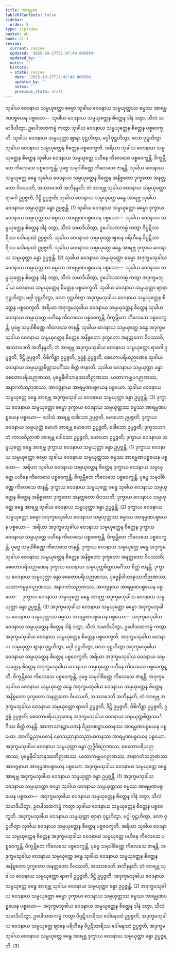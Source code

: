 ```yaml
---
title: အာရမ္မဏ
tableOfContents: false
sidebar:
  order: 5
type: tipitaka
basket: ab
book: p1-1
review:
  current: review
  updated: '2025-10-27T21:47:40.806894'
  updated_by: ''
  notes: ''
  history:
  - state: review
    date: '2025-10-27T21:47:40.806894'
    updated_by: ''
    notes: ''
    previous_state: draft
---
```



<ReviewStatus review={frontmatter.review} showDetails={true} />

<HypothesisAnnotation frontmatter={frontmatter} />

<DynamicBreadcrumb />

<Division number="39" book="p1-1" e="ch" v="36" p="344">

<Paragraph number="1883" book="p1-1">
သုခါယ ဝေဒနာယ သမ္ပယုတ္တော ဓမ္မော သုခါယ ဝေဒနာယ သမ္ပယုတ္တဿ ဓမ္မဿ အာရမ္မဏပစ္စယေန ပစ္စယော—  သုခါယ ဝေဒနာယ သမ္ပယုတ္တေန စိတ္တေန ဒါနံ ဒတွာ, သီလံ သမာဒိယိတွာ, ဥပေါသထကမ္မံ ကတွာ သုခါယ ဝေဒနာယ သမ္ပယုတ္တေန စိတ္တေန ပစ္စဝေက္ခတိ. သုခါယ ဝေဒနာယ သမ္ပယုတ္တာ ဈာနာ ဝုဋ္ဌဟိတွာ, မဂ္ဂါ ဝုဋ္ဌဟိတွာ, ဖလာ ဝုဋ္ဌဟိတွာ သုခါယ ဝေဒနာယ သမ္ပယုတ္တေန စိတ္တေန ပစ္စဝေက္ခတိ. အရိယာ သုခါယ ဝေဒနာယ သမ္ပယုတ္တေန စိတ္တေန သုခါယ ဝေဒနာယ သမ္ပယုတ္တေ ပဟီနေ ကိလေသေ ပစ္စဝေက္ခန္တိ, ဝိက္ခမ္ဘိတေ ကိလေသေ ပစ္စဝေက္ခန္တိ, ပုဗ္ဗေ သမုဒါစိဏ္ဏေ ကိလေသေ ဇာနန္တိ. သုခါယ ဝေဒနာယ သမ္ပယုတ္တေ ခန္ဓေ သုခါယ ဝေဒနာယ သမ္ပယုတ္တေန စိတ္တေန အနိစ္စတော ဒုက္ခတော အနတ္တတော ဝိပဿတိ, အဿာဒေတိ အဘိနန္ဒတိ; တံ အာရဗ္ဘ သုခါယ ဝေဒနာယ သမ္ပယုတ္တော ရာဂေါ ဥပ္ပဇ္ဇတိ, ဒိဋ္ဌိ ဥပ္ပဇ္ဇတိ; သုခါယ ဝေဒနာယ သမ္ပယုတ္တေ ခန္ဓေ အာရဗ္ဘ သုခါယ ဝေဒနာယ သမ္ပယုတ္တာ ခန္ဓာ ဥပ္ပဇ္ဇန္တိ. (1)
</Paragraph>

<Paragraph number="1884" book="p1-1">
သုခါယ ဝေဒနာယ သမ္ပယုတ္တော ဓမ္မော ဒုက္ခာယ ဝေဒနာယ သမ္ပယုတ္တဿ ဓမ္မဿ အာရမ္မဏပစ္စယေန ပစ္စယော—  သုခါယ ဝေဒနာယ သမ္ပယုတ္တေန စိတ္တေန ဒါနံ ဒတွာ, သီလံ သမာဒိယိတွာ, ဥပေါသထကမ္မံ ကတွာ ဝိပ္ပဋိသာရိဿ ဒေါမနဿံ ဥပ္ပဇ္ဇတိ. သုခါယ ဝေဒနာယ သမ္ပယုတ္တေ ဈာနေ ပရိဟီနေ ဝိပ္ပဋိသာရိဿ ဒေါမနဿံ ဥပ္ပဇ္ဇတိ. သုခါယ ဝေဒနာယ သမ္ပယုတ္တေ ခန္ဓေ အာရဗ္ဘ ဒုက္ခာယ ဝေဒနာယ သမ္ပယုတ္တာ ခန္ဓာ ဥပ္ပဇ္ဇန္တိ. (2)
</Paragraph>

<Paragraph number="1885" book="p1-1">
သုခါယ ဝေဒနာယ သမ္ပယုတ္တော ဓမ္မော အဒုက္ခမသုခါယ ဝေဒနာယ သမ္ပယုတ္တဿ ဓမ္မဿ အာရမ္မဏပစ္စယေန ပစ္စယော—  သုခါယ ဝေဒနာယ သမ္ပယုတ္တေန စိတ္တေန ဒါနံ ဒတွာ, သီလံ သမာဒိယိတွာ, ဥပေါသထကမ္မံ ကတွာ အဒုက္ခမသုခါယ ဝေဒနာယ သမ္ပယုတ္တေန စိတ္တေန ပစ္စဝေက္ခတိ. သုခါယ ဝေဒနာယ သမ္ပယုတ္တာ ဈာနာ ဝုဋ္ဌဟိတွာ, မဂ္ဂါ ဝုဋ္ဌဟိတွာ, ဖလာ ဝုဋ္ဌဟိတွာ အဒုက္ခမသုခါယ ဝေဒနာယ သမ္ပယုတ္တေန စိတ္တေန ပစ္စဝေက္ခတိ. အရိယာ အဒုက္ခမသုခါယ ဝေဒနာယ သမ္ပယုတ္တေန စိတ္တေန သုခါယ ဝေဒနာယ သမ္ပယုတ္တေ ပဟီနေ ကိလေသေ ပစ္စဝေက္ခန္တိ, ဝိက္ခမ္ဘိတေ ကိလေသေ ပစ္စဝေက္ခန္တိ, ပုဗ္ဗေ သမုဒါစိဏ္ဏေ ကိလေသေ ဇာနန္တိ. သုခါယ ဝေဒနာယ သမ္ပယုတ္တေ ခန္ဓေ အဒုက္ခမသုခါယ ဝေဒနာယ သမ္ပယုတ္တေန စိတ္တေန အနိစ္စတော ဒုက္ခတော အနတ္တတော ဝိပဿတိ, အဿာဒေတိ အဘိနန္ဒတိ; တံ အာရဗ္ဘ အဒုက္ခမသုခါယ ဝေဒနာယ သမ္ပယုတ္တော ရာဂေါ ဥပ္ပဇ္ဇတိ, ဒိဋ္ဌိ ဥပ္ပဇ္ဇတိ, ဝိစိကိစ္ဆာ ဥပ္ပဇ္ဇတိ, ဥဒ္ဓစ္စံ ဥပ္ပဇ္ဇတိ, စေတောပရိယဉာဏေန သုခါယ ဝေဒနာယ သမ္ပယုတ္တစိတ္တသမင်္ဂိဿ စိတ္တံ ဇာနာတိ. သုခါယ ဝေဒနာယ သမ္ပယုတ္တာ ခန္ဓာ စေတောပရိယဉာဏဿ, ပုဗ္ဗေနိဝါသာနုဿတိဉာဏဿ, ယထာကမ္မုပဂဉာဏဿ, အနာဂတံသဉာဏဿ, အာဝဇ္ဇနာယ အာရမ္မဏပစ္စယေန ပစ္စယော. သုခါယ ဝေဒနာယ သမ္ပယုတ္တေ ခန္ဓေ အာရဗ္ဘ အဒုက္ခမသုခါယ ဝေဒနာယ သမ္ပယုတ္တာ ခန္ဓာ ဥပ္ပဇ္ဇန္တိ. (3)
</Paragraph>

</Division>
<Division number="40" book="p1-1" e="ch" v="36" p="344">

<Paragraph number="1886" book="p1-1">
ဒုက္ခာယ ဝေဒနာယ သမ္ပယုတ္တော ဓမ္မော ဒုက္ခာယ ဝေဒနာယ သမ္ပယုတ္တဿ ဓမ္မဿ အာရမ္မဏပစ္စယေန ပစ္စယော—  ဒေါသံ အာရဗ္ဘ ဒေါသော ဥပ္ပဇ္ဇတိ, မောဟော ဥပ္ပဇ္ဇတိ; ဒုက္ခာယ ဝေဒနာယ သမ္ပယုတ္တံ မောဟံ အာရဗ္ဘ မောဟော ဥပ္ပဇ္ဇတိ, ဒေါသော ဥပ္ပဇ္ဇတိ; ဒုက္ခသဟဂတံ ကာယဝိညာဏံ အာရဗ္ဘ ဒေါသော ဥပ္ပဇ္ဇတိ, မောဟော ဥပ္ပဇ္ဇတိ; ဒုက္ခာယ ဝေဒနာယ သမ္ပယုတ္တေ ခန္ဓေ အာရဗ္ဘ ဒုက္ခာယ ဝေဒနာယ သမ္ပယုတ္တာ ခန္ဓာ ဥပ္ပဇ္ဇန္တိ. (1)
</Paragraph>

<Paragraph number="1887" book="p1-1">
ဒုက္ခာယ ဝေဒနာယ သမ္ပယုတ္တော ဓမ္မော သုခါယ ဝေဒနာယ သမ္ပယုတ္တဿ ဓမ္မဿ အာရမ္မဏပစ္စယေန ပစ္စယော—  အရိယာ သုခါယ ဝေဒနာယ သမ္ပယုတ္တေန စိတ္တေန ဒုက္ခာယ ဝေဒနာယ သမ္ပယုတ္တေ ပဟီနေ ကိလေသေ ပစ္စဝေက္ခန္တိ, ဝိက္ခမ္ဘိတေ ကိလေသေ ပစ္စဝေက္ခန္တိ, ပုဗ္ဗေ သမုဒါစိဏ္ဏေ ကိလေသေ ဇာနန္တိ. ဒုက္ခာယ ဝေဒနာယ သမ္ပယုတ္တေ ခန္ဓေ သုခါယ ဝေဒနာယ သမ္ပယုတ္တေန စိတ္တေန အနိစ္စတော ဒုက္ခတော အနတ္တတော ဝိပဿတိ; ဒုက္ခာယ ဝေဒနာယ သမ္ပယုတ္တေ ခန္ဓေ အာရဗ္ဘ သုခါယ ဝေဒနာယ သမ္ပယုတ္တာ ခန္ဓာ ဥပ္ပဇ္ဇန္တိ. (2)
</Paragraph>

<Paragraph number="1888" book="p1-1">
ဒုက္ခာယ ဝေဒနာယ သမ္ပယုတ္တော ဓမ္မော အဒုက္ခမသုခါယ ဝေဒနာယ သမ္ပယုတ္တဿ ဓမ္မဿ အာရမ္မဏပစ္စယေန ပစ္စယော—  အရိယာ အဒုက္ခမသုခါယ ဝေဒနာယ သမ္ပယုတ္တေန စိတ္တေန ဒုက္ခာယ ဝေဒနာယ သမ္ပယုတ္တေ ပဟီနေ ကိလေသေ ပစ္စဝေက္ခန္တိ, ဝိက္ခမ္ဘိတေ ကိလေသေ ပစ္စဝေက္ခန္တိ, ပုဗ္ဗေ သမုဒါစိဏ္ဏေ ကိလေသေ ဇာနန္တိ. ဒုက္ခာယ ဝေဒနာယ သမ္ပယုတ္တေ ခန္ဓေ အဒုက္ခမသုခါယ ဝေဒနာယ သမ္ပယုတ္တေန စိတ္တေန အနိစ္စတော ဒုက္ခတော အနတ္တတော ဝိပဿတိ; စေတောပရိယဉာဏေန ဒုက္ခာယ ဝေဒနာယ သမ္ပယုတ္တစိတ္တသမင်္ဂိဿ စိတ္တံ ဇာနန္တိ. ဒုက္ခာယ ဝေဒနာယ သမ္ပယုတ္တာ ခန္ဓာ စေတောပရိယဉာဏဿ, ပုဗ္ဗေနိဝါသာနုဿတိဉာဏဿ, ယထာကမ္မုပဂဉာဏဿ, အနာဂတံသဉာဏဿ, အာဝဇ္ဇနာယ အာရမ္မဏပစ္စယေန ပစ္စယော—  ဒုက္ခာယ ဝေဒနာယ သမ္ပယုတ္တေ ခန္ဓေ အာရဗ္ဘ အဒုက္ခမသုခါယ ဝေဒနာယ သမ္ပယုတ္တာ ခန္ဓာ ဥပ္ပဇ္ဇန္တိ. (3)
</Paragraph>

</Division>
<Division number="41" book="p1-1" e="ch" v="36" p="344">

<Paragraph number="1889" book="p1-1">
အဒုက္ခမသုခါယ ဝေဒနာယ သမ္ပယုတ္တော ဓမ္မော အဒုက္ခမသုခါယ ဝေဒနာယ သမ္ပယုတ္တဿ ဓမ္မဿ အာရမ္မဏပစ္စယေန ပစ္စယော—  အဒုက္ခမသုခါယ ဝေဒနာယ သမ္ပယုတ္တေန စိတ္တေန ဒါနံ ဒတွာ, သီလံ သမာဒိယိတွာ, ဥပေါသထကမ္မံ ကတွာ အဒုက္ခမသုခါယ ဝေဒနာယ သမ္ပယုတ္တေန စိတ္တေန ပစ္စဝေက္ခတိ. အဒုက္ခမသုခါယ ဝေဒနာယ သမ္ပယုတ္တာ ဈာနာ ဝုဋ္ဌဟိတွာ, မဂ္ဂါ ဝုဋ္ဌဟိတွာ, ဖလာ ဝုဋ္ဌဟိတွာ အဒုက္ခမသုခါယ ဝေဒနာယ သမ္ပယုတ္တေန စိတ္တေန ပစ္စဝေက္ခတိ; အရိယာ အဒုက္ခမသုခါယ ဝေဒနာယ သမ္ပယုတ္တေန စိတ္တေန အဒုက္ခမသုခါယ ဝေဒနာယ သမ္ပယုတ္တေ ပဟီနေ ကိလေသေ ပစ္စဝေက္ခန္တိ, ဝိက္ခမ္ဘိတေ ကိလေသေ ပစ္စဝေက္ခန္တိ, ပုဗ္ဗေ သမုဒါစိဏ္ဏေ ကိလေသေ ဇာနန္တိ. အဒုက္ခမသုခါယ ဝေဒနာယ သမ္ပယုတ္တေ ခန္ဓေ အဒုက္ခမသုခါယ ဝေဒနာယ သမ္ပယုတ္တေန စိတ္တေန အနိစ္စတော ဒုက္ခတော အနတ္တတော ဝိပဿတိ, အဿာဒေတိ အဘိနန္ဒတိ; တံ အာရဗ္ဘ အဒုက္ခမသုခါယ ဝေဒနာယ သမ္ပယုတ္တော ရာဂေါ ဥပ္ပဇ္ဇတိ, ဒိဋ္ဌိ ဥပ္ပဇ္ဇတိ, ဝိစိကိစ္ဆာ ဥပ္ပဇ္ဇတိ, ဥဒ္ဓစ္စံ ဥပ္ပဇ္ဇတိ; စေတောပရိယဉာဏေန အဒုက္ခမသုခါယ ဝေဒနာယ သမ္ပယုတ္တစိတ္တသမင်္ဂိဿ စိတ္တံ ဇာနန္တိ. အာကာသာနဉ္စာယတနံ ဝိညာဏဉ္စာယတနဿ အာရမ္မဏပစ္စယေန ပစ္စယော. အာကိဉ္စညာယတနံ နေဝသညာနာသညာယတနဿ အာရမ္မဏပစ္စယေန ပစ္စယော. အဒုက္ခမသုခါယ ဝေဒနာယ သမ္ပယုတ္တာ ခန္ဓာ ဣဒ္ဓိဝိဓဉာဏဿ, စေတောပရိယဉာဏဿ, ပုဗ္ဗေနိဝါသာနုဿတိဉာဏဿ, ယထာကမ္မုပဂဉာဏဿ, အနာဂတံသဉာဏဿ အာဝဇ္ဇနာယ အာရမ္မဏပစ္စယေန ပစ္စယော. အဒုက္ခမသုခါယ ဝေဒနာယ သမ္ပယုတ္တေ ခန္ဓေ အာရဗ္ဘ အဒုက္ခမသုခါယ ဝေဒနာယ သမ္ပယုတ္တာ ခန္ဓာ ဥပ္ပဇ္ဇန္တိ. (1)
</Paragraph>

<Paragraph number="1890" book="p1-1">
အဒုက္ခမသုခါယ ဝေဒနာယ သမ္ပယုတ္တော ဓမ္မော သုခါယ ဝေဒနာယ သမ္ပယုတ္တဿ ဓမ္မဿ အာရမ္မဏပစ္စယေန ပစ္စယော—  အဒုက္ခမသုခါယ ဝေဒနာယ သမ္ပယုတ္တေန စိတ္တေန ဒါနံ ဒတွာ, သီလံ သမာဒိယိတွာ, ဥပေါသထကမ္မံ ကတွာ သုခါယ ဝေဒနာယ သမ္ပယုတ္တေန စိတ္တေန ပစ္စဝေက္ခတိ. အဒုက္ခမသုခါယ ဝေဒနာယ သမ္ပယုတ္တာ ဈာနာ ဝုဋ္ဌဟိတွာ, မဂ္ဂါ ဝုဋ္ဌဟိတွာ, ဖလာ ဝုဋ္ဌဟိတွာ သုခါယ ဝေဒနာယ သမ္ပယုတ္တေန စိတ္တေန ပစ္စဝေက္ခတိ. အရိယာ သုခါယ ဝေဒနာယ သမ္ပယုတ္တေန စိတ္တေန အဒုက္ခမသုခါယ ဝေဒနာယ သမ္ပယုတ္တေ ပဟီနေ ကိလေသေ ပစ္စဝေက္ခန္တိ, ဝိက္ခမ္ဘိတေ ကိလေသေ ပစ္စဝေက္ခန္တိ, ပုဗ္ဗေ သမုဒါစိဏ္ဏေ ကိလေသေ ဇာနန္တိ. အဒုက္ခမသုခါယ ဝေဒနာယ သမ္ပယုတ္တေ ခန္ဓေ သုခါယ ဝေဒနာယ သမ္ပယုတ္တေန စိတ္တေန အနိစ္စတော ဒုက္ခတော အနတ္တတော ဝိပဿတိ, အဿာဒေတိ အဘိနန္ဒတိ; တံ အာရဗ္ဘ သုခါယ ဝေဒနာယ သမ္ပယုတ္တော ရာဂေါ ဥပ္ပဇ္ဇတိ, ဒိဋ္ဌိ ဥပ္ပဇ္ဇတိ; အဒုက္ခမသုခါယ ဝေဒနာယ သမ္ပယုတ္တေ ခန္ဓေ အာရဗ္ဘ သုခါယ ဝေဒနာယ သမ္ပယုတ္တာ ခန္ဓာ ဥပ္ပဇ္ဇန္တိ. (2)
</Paragraph>

<Paragraph number="1891" book="p1-1">
အဒုက္ခမသုခါယ ဝေဒနာယ သမ္ပယုတ္တော ဓမ္မော ဒုက္ခာယ ဝေဒနာယ သမ္ပယုတ္တဿ ဓမ္မဿ အာရမ္မဏပစ္စယေန ပစ္စယော—  အဒုက္ခမသုခါယ ဝေဒနာယ သမ္ပယုတ္တေန စိတ္တေန ဒါနံ ဒတွာ, သီလံ သမာဒိယိတွာ, ဥပေါသထကမ္မံ ကတွာ ဝိပ္ပဋိသာရိဿ ဒေါမနဿံ ဥပ္ပဇ္ဇတိ, အဒုက္ခမသုခါယ ဝေဒနာယ သမ္ပယုတ္တေ ဈာနေ ပရိဟီနေ ဝိပ္ပဋိသာရိဿ ဒေါမနဿံ ဥပ္ပဇ္ဇတိ, အဒုက္ခမသုခါယ ဝေဒနာယ သမ္ပယုတ္တေ ခန္ဓေ အာရဗ္ဘ ဒုက္ခာယ ဝေဒနာယ သမ္ပယုတ္တာ ခန္ဓာ ဥပ္ပဇ္ဇန္တိ. (3)
</Paragraph>
</Division>